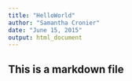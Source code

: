 ```yaml
---
title: "HelloWorld"
author: "Samantha Cronier"
date: "June 15, 2015"
output: html_document
---
```


## This is a markdown file

